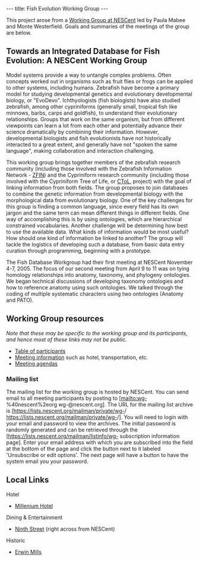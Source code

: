 ---
title: Fish Evolution Working Group
---

This project arose from a [http://www.nescent.org/science/workinggroup.php Working Group at NESCent] led by Paula Mabee and Monte Westerfield. Goals and summaries of the meetings of the group are below.

=='''Towards an Integrated Database for Fish Evolution''': A NESCent Working Group==

Model systems provide a way to untangle complex problems. Often concepts worked out in organisms such as fruit flies or frogs can be applied to other systems, including humans. Zebrafish have become a primary model for studying developmental genetics and evolutionary developmental biology, or "EvoDevo". Ichthyologists (fish biologists) have also studied zebrafish, among other cypriniforms (generally small, tropical fish like minnows, barbs, carps and goldfish), to understand their evolutionary relationships. Groups that work on the same organism, but from different viewpoints can learn a lot from each other and potentially advance their science dramatically by combining their information. However, developmental biologists and fish evolutionists have not historically interacted to a great extent, and generally have not "spoken the same language", making collaboration and interaction challenging.

This working group brings together members of the zebrafish research community (including those involved with the Zebrafish Information Network - [http://zfin.org ZFIN]) and the Cypriniform research community (including those involved with the Cypriniform Tree of Life, or [http://bio.slu.edu/mayden/cypriniformes/home.html CToL], project) with the goal of linking information from both fields. The group proposes to join databases to combine the genetic information from developmental biology with the morphological data from evolutionary biology. One of the key challenges for this group is finding a common language, since every field has its own jargon and the same term can mean different things in different fields. One way of accomplishing this is by using ontologies, which are hierarchical constrained vocabularies. Another challenge will be determining how best to use the available data. What kinds of information would be most useful? How should one kind of information be linked to another? The group will tackle the logistics of developing such a database, from basic data entry curation through programming, beginning with a prototype.

The Fish Database Workgroup had their first meeting at NESCent November 4-7, 2005. The focus of our second meeting from April 9 to 11 was on tying homology relationships into anatomy, taxonomy, and phylogeny ontologies. We began technical discussions of developing taxonomy ontologies and how to reference anatomy using such ontologies. We talked through the coding of multiple systematic characters using two ontologies (Anatomy and PATO).

==Working Group resources==

''Note that these may be specific to the working group and its participants, and hence most of these links may not be public.''

* [[WG:Working_Group_Participants|Table of participants]]
* [[WG:Meeting Information|Meeting information]] such as hotel, transportation, etc.
* [[WG:Agenda|Meeting agendas]]

===Mailing list===

The mailing list for the working group is hosted by NESCent. You can send email to all meeting participants by posting to [mailto:wg-{{SITENAME}}%40nescent%2eorg wg-{{SITENAME}}&#64;nescent&#46;org]. The URL for the mailing list archive is  [https://lists.nescent.org/mailman/private/wg-{{SITENAME}}/ https://lists.nescent.org/mailman/private/wg-{{SITENAME}}/]. You will need to login with your email and password to view the archives. The initial password is randomly generated and can be retrieved through the [https://lists.nescent.org/mailman/listinfo/wg-{{SITENAME}} subscription information page]. Enter your email address with which you are subscribed into the field at the bottom of the page and click the button next to it labeled 'Unsubscribe or edit options'. The next page will have a button to have the system email you your password.

==Local Links==

; Hotel
* [http://www.millenniumhotels.com/MCIL.nsf/LU_HOTELDOC/113$$HotelDescription?OpenDocument Millenium Hotel]
; Dining & Entertainment
* [http://www.ninthst.com/ Ninth Street] (right across from NESCent)
; Historic
* [http://www.owdna.org/mill.htm Erwin Mills]
